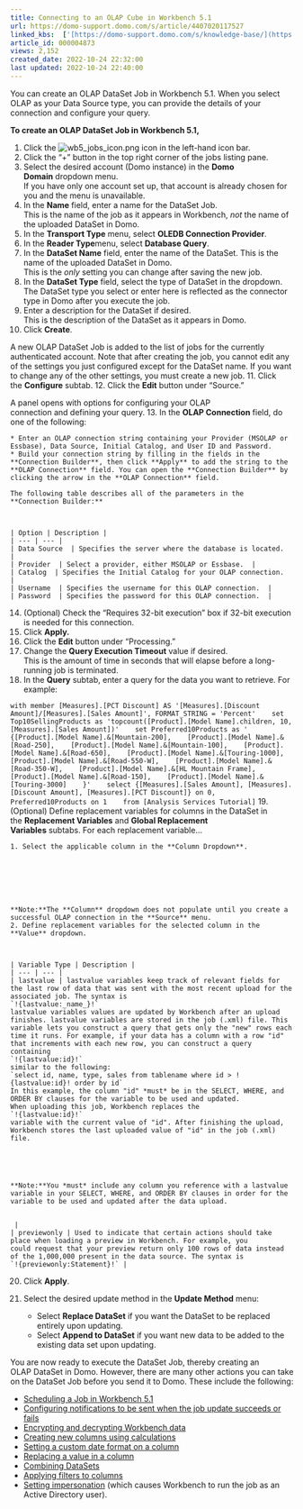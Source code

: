 ```yaml
---
title: Connecting to an OLAP Cube in Workbench 5.1
url: https://domo-support.domo.com/s/article/4407020117527
linked_kbs:  ['[https://domo-support.domo.com/s/knowledge-base/](https://domo-support.domo.com/s/knowledge-base/)', '[https://domo-support.domo.com/s/](https://domo-support.domo.com/s/)', '[https://domo-support.domo.com/s/topic/0TO5w000000ZammGAC](https://domo-support.domo.com/s/topic/0TO5w000000ZammGAC)', '[https://domo-support.domo.com/s/topic/0TO5w000000ZaoPGAS](https://domo-support.domo.com/s/topic/0TO5w000000ZaoPGAS)', '[https://domo-support.domo.com/s/topic/0TO5w000000ZapUGAS](https://domo-support.domo.com/s/topic/0TO5w000000ZapUGAS)', '[https://domo-support.domo.com/s/article/4404246789783](https://domo-support.domo.com/s/article/4404246789783)', '[https://domo-support.domo.com/s/article/4407013819671](https://domo-support.domo.com/s/article/4407013819671)', '[https://domo-support.domo.com/s/article/4407021587735](https://domo-support.domo.com/s/article/4407021587735)', '[https://domo-support.domo.com/s/article/4407012982295](https://domo-support.domo.com/s/article/4407012982295)', '[https://domo-support.domo.com/s/article/4407013674519](https://domo-support.domo.com/s/article/4407013674519)', '[https://domo-support.domo.com/s/article/4407022083351](https://domo-support.domo.com/s/article/4407022083351)', '[https://domo-support.domo.com/s/article/4407019431831](https://domo-support.domo.com/s/article/4407019431831)', '[https://domo-support.domo.com/s/article/4407013084439](https://domo-support.domo.com/s/article/4407013084439)', '[https://domo-support.domo.com/s/article/4407033576471](https://domo-support.domo.com/s/article/4407033576471)', '[https://domo-support.domo.com/s/article/4407020117527](https://domo-support.domo.com/s/article/4407020117527)', '[https://domo-support.domo.com/s/topic/0TO5w000000ZapUGAS/workbench-51](https://domo-support.domo.com/s/topic/0TO5w000000ZapUGAS/workbench-51)', '[https://domo-support.domo.com/s/article/360043429933](https://domo-support.domo.com/s/article/360043429933)', '[https://domo-support.domo.com/s/article/360043429953](https://domo-support.domo.com/s/article/360043429953)', '[https://domo-support.domo.com/s/article/360042925494](https://domo-support.domo.com/s/article/360042925494)', '[https://domo-support.domo.com/s/article/4408174643607](https://domo-support.domo.com/s/article/4408174643607)', '[https://domo-support.domo.com/s/article/360043429913](https://domo-support.domo.com/s/article/360043429913)', '[https://domo-support.domo.com/s/login/](https://domo-support.domo.com/s/login/)']
article_id: 000004873
views: 2,152
created_date: 2022-10-24 22:32:00
last updated: 2022-10-24 22:40:00
---
```




You can create an OLAP DataSet Job in Workbench 5.1. When you select OLAP as your Data Source type, you can provide the details of your connection and configure your query.


**To create an OLAP DataSet Job in Workbench 5.1,**


1. Click the ![wb5_jobs_icon.png](wb5_jobs_icon.png) icon in the left-hand icon bar.
2. Click the "+" button in the top right corner of the jobs listing pane.
3. Select the desired account (Domo instance) in the **Domo Domain** dropdown menu.  
If you have only one account set up, that account is already chosen for you and the menu is unavailable.
4. In the **Name** field, enter a name for the DataSet Job.  
This is the name of the job as it appears in Workbench, *not* the name of the uploaded DataSet in Domo.
5. In the **Transport Type** menu, select **OLEDB Connection Provider**.
6. In the **Reader Type**menu, select **Database Query**.
7. In the **DataSet Name** field, enter the name of the DataSet. This is the name of the uploaded DataSet in Domo.  
This is the *only* setting you can change after saving the new job.
8. In the **DataSet Type** field, select the type of DataSet in the dropdown.  
The DataSet type you select or enter here is reflected as the connector type in Domo after you execute the job.
9. Enter a description for the DataSet if desired.  
This is the description of the DataSet as it appears in Domo.
10. Click **Create**.  
  
A new OLAP DataSet Job is added to the list of jobs for the currently authenticated account. Note that after creating the job, you cannot edit any of the settings you just configured except for the DataSet name. If you want to change any of the other settings, you must create a new job.
11. Click the **Configure** subtab.
12. Click the **Edit** button under "Source."  
  
A panel opens with options for configuring your OLAP connection and defining your query.
13. In the **OLAP Connection** field, do one of the following:


	* Enter an OLAP connection string containing your Provider (MSOLAP or Essbase), Data Source, Initial Catalog, and User ID and Password.
	* Build your connection string by filling in the fields in the **Connection Builder**, then click **Apply** to add the string to the **OLAP Connection** field. You can open the **Connection Builder** by clicking the arrow in the **OLAP Connection** field.  
	  
	The following table describes all of the parameters in the **Connection Builder:**
	
	
	
	| Option | Description |
	| --- | --- |
	| Data Source  | Specifies the server where the database is located.  |
	| Provider  | Select a provider, either MSOLAP or Essbase.  |
	| Catalog  | Specifies the Initial Catalog for your OLAP connection.  |
	| Username  | Specifies the username for this OLAP connection.  |
	| Password  | Specifies the password for this OLAP connection.  |
14. (Optional) Check the "Requires 32-bit execution" box if 32-bit execution is needed for this connection.
15. Click **Apply.**
16. Click the **Edit** button under "Processing."
17. Change the **Query Execution Timeout** value if desired.  
This is the amount of time in seconds that will elapse before a long-running job is terminated.
18. In the **Query** subtab, enter a query for the data you want to retrieve. For example:  
  
`with member [Measures].[PCT Discount] AS '[Measures].[Discount Amount]/[Measures].[Sales Amount]', FORMAT_STRING = 'Percent'  
 set Top10SellingProducts as 'topcount([Product].[Model Name].children, 10, [Measures].[Sales Amount])'  
 set Preferred10Products as '  
 {[Product].[Model Name].&[Mountain-200],  
 [Product].[Model Name].&[Road-250],  
 [Product].[Model Name].&[Mountain-100],  
 [Product].[Model Name].&[Road-650],  
 [Product].[Model Name].&[Touring-1000],  
 [Product].[Model Name].&[Road-550-W],  
 [Product].[Model Name].&[Road-350-W],  
 [Product].[Model Name].&[HL Mountain Frame],  
 [Product].[Model Name].&[Road-150],  
 [Product].[Model Name].&[Touring-3000]  
 }'  
 select {[Measures].[Sales Amount], [Measures].[Discount Amount], [Measures].[PCT Discount]} on 0,  
 Preferred10Products on 1  
 from [Analysis Services Tutorial]`
19. (Optional) Define replacement variables for columns in the DataSet in the **Replacement Variables** and **Global Replacement Variables** subtabs. For each replacement variable...


	1. Select the applicable column in the **Column Dropdown**.
	
	
	
	
	 
	
	
	**Note:**The **Column** dropdown does not populate until you create a successful OLAP connection in the **Source** menu.
	2. Define replacement variables for the selected column in the **Value** dropdown.
	
	
	
	| Variable Type | Description |
	| --- | --- |
	| lastvalue | lastvalue variables keep track of relevant fields for the last row of data that was sent with the most recent upload for the associated job. The syntax is
	`!{lastvalue:_name_}!`
	lastvalue variables values are updated by Workbench after an upload finishes. lastvalue variables are stored in the job (.xml) file. This variable lets you construct a query that gets only the "new" rows each time it runs. For example, if your data has a column with a row "id" that increments with each new row, you can construct a query containing
	`!{lastvalue:id}!`
	similar to the following:
	`select id, name, type, sales from tablename where id > !{lastvalue:id}! order by id`
	In this example, the column "id" *must* be in the SELECT, WHERE, and ORDER BY clauses for the variable to be used and updated.
	When uploading this job, Workbench replaces the
	`!{lastvalue:id}!`
	variable with the current value of "id". After finishing the upload, Workbench stores the last uploaded value of "id" in the job (.xml) file.
	
	
	
	
	
	**Note:**You *must* include any column you reference with a lastvalue variable in your SELECT, WHERE, and ORDER BY clauses in order for the variable to be used and updated after the data upload.
	
	
	 |
	| previewonly | Used to indicate that certain actions should take place when loading a preview in Workbench. For example, you could request that your preview return only 100 rows of data instead of the 1,000,000 present in the data source. The syntax is
	`!{previewonly:Statement}!` |
20. Click **Apply**.
21. Select the desired update method in the **Update Method** menu:


	* Select **Replace DataSet** if you want the DataSet to be replaced entirely upon updating.
	* Select **Append to DataSet** if you want new data to be added to the existing data set upon updating.


You are now ready to execute the DataSet Job, thereby creating an OLAP DataSet in Domo. However, there are many other actions you can take on the DataSet Job before you send it to Domo. These include the following:


* [Scheduling a Job in Workbench 5.1](/s/article/4404246789783 "Scheduling a Job in Workbench 4")
* [Configuring notifications to be sent when the job update succeeds or fails](/s/article/4407013819671 "Setting Notifications in Workbench 4")
* [Encrypting and decrypting Workbench data](/s/article/4407021587735 "Encrypting and Decrypting Workbench 4 Data")
* [Creating new columns using calculations](/s/article/4407012982295 "Creating Columns in Workbench 4 Using Calculations")
* [Setting a custom date format on a column](/s/article/4407013674519 "Setting a Custom Date Format on a Column in Workbench 4")
* [Replacing a value in a column](/s/article/4407022083351 "Replacing a Column Value in Workbench 4")
* [Combining DataSets](/s/article/4407019431831 "Combining DataSets in Workbench 4")
* [Applying filters to columns](/s/article/4407013084439 "Filtering Columns in Workbench 4")
* [Setting impersonation](/s/article/4407033576471) (which causes Workbench to run the job as an Active Directory user).
